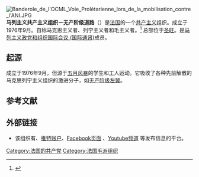 {{expand|time=2015-04-16T10:12:42+00:00}}
{{Infobox political party
| name = 马列主义共产主义组织－无产阶级道路
| native_name = Organisation communiste marxiste-léniniste -  Voie prolétarienne
| native_name_lang = fr
| logo = <!-- 檔案不存在 File:Logo OCML-VP.png ，可從英文維基百科取得 -->
| colorcode = red
| leader = 
| president = 
| chairman = 
| general_secretary = 
| first_secretary = 
| secretary_general = 
| presidium = 
| secretary = 
| spokesperson = 
| foundation = {{start date|1976|09}}
| headquarters = BP122<br />93403 [[圣旺_(塞纳-圣但尼省)|圣旺]]
| ideology = [[共产主义|共产主义]]<br>[[马克思列宁主义|马克思列宁主义]]<br>[[毛主义|毛主义]]
| position = [[极左翼|极左翼]]
| international = [[马列主义政党和组织国际会议_(国际通讯)|马列主义政党和组织国际会议 (国际通讯)]]
| website = {{official URL}}
| country = 法国
}}

[[File:Banderole_de_l'OCML_Voie_Prolétarienne_lors_de_la_mobilisation_contre_l'ANI.JPG|thumb]]
'''马列主义共产主义组织－无产阶级道路'''（{{lang-fr|Organisation communiste marxiste-léniniste - Voie prolétarienne}}）是[[法国|法国]]的一个[[共产主义|共产主义]]组织。成立于1976年9月。自称马克思主义者、列宁主义者和毛主义者。<ref>{{Cite web|url=http://ocml-vp.org/article1691.html|title=What is the OCML Voie Prolétarienne ?|accessdate=2018-05-07|author=OCML Voie Prolétarienne|date=2016-11-25|publisher=ocml-vp.org|archive-date=2018-05-08|archive-url=https://web.archive.org/web/20180508054853/http://ocml-vp.org/article1691.html|dead-url=no}}</ref> 总部位于[[圣旺_(塞纳-圣但尼省)|圣旺]]。是[[马列主义政党和组织国际会议_(国际通讯)|马列主义政党和组织国际会议 (国际通讯)]]成员。

==起源==
成立于1976年9月，但源于[[五月风暴|五月风暴]]的学生和工人运动。它吸收了各种先前解散的马克思列宁主义组织的激进分子，如[[无产阶级左翼|无产阶级左翼]]。

==参考文献==
{{reflist}}

==外部链接==
* 该组织有{{official}}、[https://twitter.com/ocmlvp 推特账户]、[https://www.facebook.com/OCMLVP/ Facebook页面] {{Wayback|url=https://www.facebook.com/OCMLVP/ |date=20170911181225 }}、[https://www.youtube.com/channel/UCIQpflsjfrsJw8zuTkJXJng Youtube频道] {{Wayback|url=https://www.youtube.com/channel/UCIQpflsjfrsJw8zuTkJXJng |date=20170518213754 }}等发布信息的平台。
{{欧洲的共产党}}

[[Category:法国的共产党|Category:法国的共产党]]
[[Category:法国毛派组织|Category:法国毛派组织]]